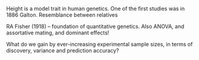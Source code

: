 

Height is a model trait in human genetics. 
One of the first studies was in 1886 Galton.
Resemblance between relatives

RA Fisher (1918) -- foundation of quantitative genetics.
Also ANOVA, and assortative mating, and dominant effects!

What do we gain by ever-increasing experimental sample sizes,
in terms of discovery, variance and prediction accuracy?
